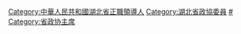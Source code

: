 [[Category:中華人民共和國湖北省正職領導人|Category:中華人民共和國湖北省正職領導人]]
[[Category:湖北省政協委員|Category:湖北省政協委員]]
[[Category:湖北省各级政协主席|#]]
[[Category:省政协主席|Category:省政协主席]]